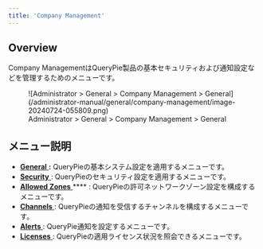 ```yaml
---
title: 'Company Management'
---
```


## Overview

Company ManagementはQueryPie製品の基本セキュリティおよび通知設定などを管理するためのメニューです。

<figure data-layout="center" data-align="center">
![Administrator &gt; General &gt; Company Management &gt; General](/administrator-manual/general/company-management/image-20240724-055809.png)
<figcaption>
Administrator &gt; General &gt; Company Management &gt; General
</figcaption>
</figure>


## メニュー説明

* [ **General** ](company-management/general) **:** QueryPieの基本システム設定を適用するメニューです。
* [ **Security** ](company-management/security) : QueryPieのセキュリティ設定を適用するメニューです。
* [ **Allowed Zones** ](company-management/allowed-zones) **** : QueryPieの許可ネットワークゾーン設定を構成するメニューです。
* [ **Channels** ](company-management/channels) : QueryPieの通知を受信するチャンネルを構成するメニューです。
* [ **Alerts** ](company-management/alerts) : QueryPie通知を設定するメニューです。
* [ **Licenses** ](company-management/licenses) : QueryPieの適用ライセンス状況を照会できるメニューです。
